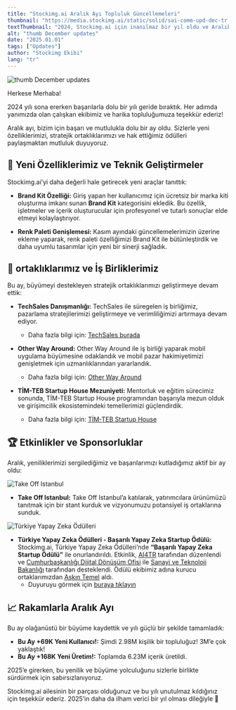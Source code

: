 ```yaml
---
title: "Stockimg.ai Aralık Ayı Topluluk Güncellemeleri"  
thumbnail: "https://media.stockimg.ai/static/solid/sai-comm-upd-dec-tr.png"  
textThumbnail: "2024, Stockimg.ai için inanılmaz bir yıl oldu ve Aralık ayı bu yılı harika bir şekilde tamamladı. Yeni özellikler, stratejik ortaklıklar ve ödüllerle dolu başarılarımızı paylaşmaktan mutluluk duyuyoruz."  
alt: "thumb December updates"  
date: "2025.01.01"  
tags: ["Updates"]  
author: "Stockimg Ekibi"  
lang: "tr"  
---
```


![thumb December updates](https://media.stockimg.ai/static/solid/sai-comm-upd-dec-en.png)  

Herkese Merhaba!  

2024 yılı sona ererken başarılarla dolu bir yılı geride bıraktık. Her adımda yanımızda olan çalışkan ekibimiz ve harika topluluğumuza teşekkür ederiz!  

Aralık ayı, bizim için başarı ve mutlulukla dolu bir ay oldu. Sizlerle yeni özelliklerimizi, stratejik ortaklıklarımızı ve hak ettiğimiz ödülleri paylaşmaktan mutluluk duyuyoruz.  

## 🌟 Yeni Özelliklerimiz ve Teknik Geliştirmeler

Stockimg.ai’yi daha değerli hale getirecek yeni araçlar tanıttık:

- **Brand Kit Özelliği:** Giriş yapan her kullanıcımız için ücretsiz bir marka kiti oluşturma imkanı sunan **Brand Kit** kategorisini ekledik. Bu özellik, işletmeler ve içerik oluşturucular için profesyonel ve tutarlı sonuçlar elde etmeyi kolaylaştırıyor.  

- **Renk Paleti Genişlemesi:** Kasım ayındaki güncellemelerimizin üzerine ekleme yaparak, renk paleti özelliğimizi Brand Kit ile bütünleştirdik ve daha uyumlu tasarımlar için yeni bir sinerji sağladık.  

## 🤝 ortaklıklarımız ve İş Birliklerimiz  

Bu ay, büyümeyi destekleyen stratejik ortaklıklarımızı geliştirmeye devam ettik:  

- **TechSales Danışmanlığı:** TechSales ile süregelen iş birliğimiz, pazarlama stratejilerimizi geliştirmeye ve verimliliğimizi artırmaya devam ediyor.  
    - Daha fazla bilgi için: [TechSales burada](https://techsalestr.com/)  

- **Other Way Around:** Other Way Around ile iş birliği yaparak mobil uygulama büyümesine odaklandık ve mobil pazar hakimiyetimizi genişletmek için uzmanlıklarından yararlandık.  
    - Daha fazla bilgi için: [Other Way Around](https://otherwayaround.co/)  

- **TİM-TEB Startup House Mezuniyeti:** Mentorluk ve eğitim sürecimiz sonunda, TİM-TEB Startup House programından başarıyla mezun olduk ve girişimcilik ekosistemindeki temellerimizi güçlendirdik.  
    - Daha fazla bilgi için: [TİM-TEB Startup House](https://timlegirisim.com/tr/default.html)  

## 🏆 Etkinlikler ve Sponsorluklar  

Aralık, yeniliklerimizi sergilediğimiz ve başarılarımızı kutladığımız aktif bir ay oldu:

![Take Off Istanbul](https://media.stockimg.ai/static/solid/takeoff-istanbul.png)  

- **Take Off Istanbul:** Take Off Istanbul’a katılarak, yatırımcılara ürünümüzü tanıtmak için bir stant kurduk ve vizyonumuzu potansiyel iş ortaklarına sunduk.  

![Türkiye Yapay Zeka Ödülleri](https://media.stockimg.ai/static/solid/turkey-ai-awards.jpg)  

- **Türkiye Yapay Zeka Ödülleri - Başarılı Yapay Zeka Startup Ödülü:** Stockimg.ai, Türkiye Yapay Zeka Ödülleri’nde **“Başarılı Yapay Zeka Startup Ödülü”** ile onurlandırıldı. Etkinlik, [AI4TR](https://www.linkedin.com/company/ai4tr/?lipi=urn%3Ali%3Apage%3Ad_flagship3_detail_base%3BgfGJnhEjRbuVnLgwQ2whgA%3D%3D) tarafından düzenlendi ve [Cumhurbaşkanlığı Dijital Dönüşüm Ofisi](https://www.linkedin.com/company/dijitaltr/?lipi=urn%3Ali%3Apage%3Ad_flagship3_detail_base%3BgfGJnhEjRbuVnLgwQ2whgA%3D%3D) ile [Sanayi ve Teknoloji Bakanlığı](https://www.linkedin.com/company/tcsanayi/?lipi=urn%3Ali%3Apage%3Ad_flagship3_detail_base%3BgfGJnhEjRbuVnLgwQ2whgA%3D%3D) tarafından desteklendi. Ödülü ekibimiz adına kurucu ortaklarımızdan [Aşkın Temel](https://www.linkedin.com/in/askintemel/) aldı.  
    - Duyuruyu görmek için [buraya tıklayın](https://www.linkedin.com/posts/bugrahan-zeki-kadak_ai4tr-%C3%BClkem-i%CC%87%C3%A7in-yapay-zek%C3%A2-derne%C4%9Fi-taraf%C4%B1ndan-activity-7275755110444449792-QcjS?utm_source=share&utm_medium=member_ios)  

## 📈 Rakamlarla Aralık Ayı

Bu ay olağanüstü bir büyüme kaydettik ve yılı güçlü bir şekilde tamamladık:  

- **Bu Ay +69K Yeni Kullanıcı!:** Şimdi 2.98M kişilik bir topluluğuz! 3M’e çok yaklaştık!  
- **Bu Ay +168K Yeni Üretim!:** Toplamda 6.23M içerik üretildi.  

2025’e girerken, bu yenilik ve büyüme yolculuğunu sizlerle birlikte sürdürmek için sabırsızlanıyoruz.

Stockimg.ai ailesinin bir parçası olduğunuz ve bu yılı unutulmaz kıldığınız için teşekkür ederiz. 2025’in daha da ilham verici bir yıl olması dileğiyle 🎉  
